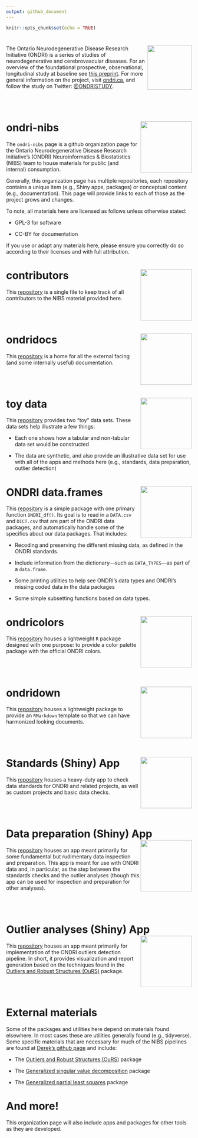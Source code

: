 ```yaml
---
output: github_document
---
```


```r
knitr::opts_chunk$set(echo = TRUE)
```

# <img src='etc/ONDRIlogo.png' align="right" height="120"/>

The Ontario Neurodegenerative Disease Research Initiative (ONDRI) is a series of studies of neurodegenerative and cerebrovascular diseases. For an overview of the foundational prospective, observational, longitudinal study at baseline see [this preprint](https://www.medrxiv.org/content/10.1101/2020.07.30.20165456v1.full). For more general information on the project, visit [ondri.ca](https://ondri.ca/), and follow the study on Twitter: [\@ONDRISTUDY](https://twitter.com/ONDRISTUDY/).

<br><br>

# ondri-nibs <img src='etc/ondrinibs_hex.png' align="right" height="139"/>

The `ondri-nibs` page is a github organization page for the Ontario Neurodegenerative Disease Research Initiative's (ONDRI) Neuroinformatics & Biostatistics (NIBS) team to house materials for public (and internal) consumption.

Generally, this organization page has multiple repositories, each repository contains a unique item (e.g., Shiny apps, packages) or conceptual content (e.g., documentation). This page will provide links to each of those as the project grows and changes.

To note, all materials here are licensed as follows unless otherwise stated:

* GPL-3 for software

* CC-BY for documentation

If you use or adapt any materials here, please ensure you correctly do so according to their licenses and with full attribution. 


# contributors <img src='etc/contributors_hex.png' align="right" height="139"/>

This [repository](https://github.com/ondri-nibs/contributors) is a single file to keep track of all contributors to the NIBS material provided here. 

<br><br>

# ondridocs <img src='etc/ondridocs.png' align="right" height="139"/>

This [repository](https://github.com/ondri-nibs/documentation) is a home for all the external facing (and some internally useful) documentation.


<br><br>

# toy data <img src='etc/toy_data_hex.png' align="right" height="139"/>

This [repository](https://github.com/ondri-nibs/toy_data) provides two "toy" data sets. These data sets help illustrate a few things:

* Each one shows how a tabular and non-tabular data set would be constructed

* The data are synthetic, and also provide an illustrative data set for use with all of the apps and methods here (e.g., standards, data preparation, outlier detection)


# ONDRI data.frames <img src='etc/ONDRIdf.png' align="right" height="139"/>

This [repository](https://github.com/ondri-nibs/ONDRIdf) is a simple package with one primary function `ONDRI_df()`. Its goal is to read in a `DATA.csv` and `DICT.csv` that are part of the ONDRI data packages, and automatically handle some of the specifics about our data packages. That includes:  

* Recoding and preserving the different missing data, as defined in the ONDRI standards. 

* Include information from the dictionary---such as `DATA_TYPES`---as part of a `data.frame`. 

* Some printing utilities to help see ONDRI's data types and ONDRI's missing coded data in the data packages

* Some simple subsetting functions based on data types. 


# ondricolors <img src='etc/ondricolors.png' align="right" height="139"/>

This [repository](https://github.com/ondri-nibs/ondricolors) houses a lightweight `R` package designed with one purpose: to provide a color palette package with the official ONDRI colors.

<br><br>

# ondridown <img src='etc/ondridown_hex.png' align="right" height="139"/>

This [repository](https://github.com/ondri-nibs/ondridown) houses a lightweight package to provide an `RMarkdown` template so that we can have harmonized looking documents.

<br><br>

# Standards (Shiny) App <img src='etc/standards_app_hex.png' align="right" height="139"/>


This [repository](https://github.com/ondri-nibs/standards_app) houses a heavy-duty app to check data standards for ONDRI and related projects, as well as custom projects and basic data checks.

<br><br>

# Data preparation (Shiny) App <img src='etc/dataprep_app_logo.png' align="right" height="139"/>


This [repository](https://github.com/ondri-nibs/dataprep_app) houses an app meant primarily for some fundamental but rudimentary data inspection and preparation. This app is meant for use with ONDRI data and, in particular, as the step between the standards checks and the outlier analyses (though this app can be used for inspection and preparation for other analyses).

<br><br>

# Outlier analyses (Shiny) App <img src='etc/outliers_app_logo.png' align="right" height="139"/>


This [repository](https://github.com/ondri-nibs/outliers_app) houses an app meant primarily for implementation of the ONDRI outliers detection pipeline. In short, it provides visualization and report generation based on the techniques found in the [Outliers and Robust Structures (OuRS)](https://github.com/derekbeaton/OuRS) package.

<br><br>


# External materials


Some of the packages and utilities here depend on materials found elsewhere. In most cases these are utilities generally found (e.g., tidyverse). Some specific materials that are necessary for much of the NIBS pipelines are found at [Derek's github page](https://github.com/derekbeaton/) and include:

* The [Outliers and Robust Structures (OuRS)](https://github.com/derekbeaton/OuRS) package

* The [Generalized singular value decomposition](https://github.com/derekbeaton/GSVD) package

* The [Generalized partial least squares](https://github.com/derekbeaton/GPLS) package



# And more!

This organization page will also include apps and packages for other tools as they are developed.